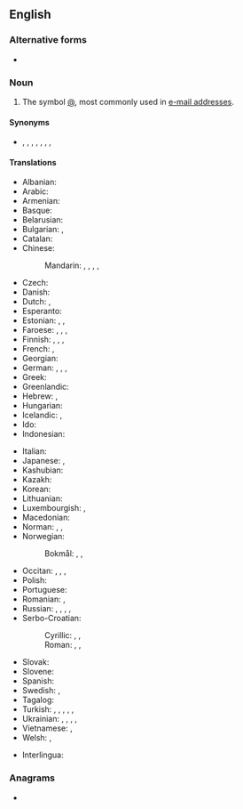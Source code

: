 {{also|at-sign}}
==English==

===Alternative forms===
* {{l|en|at-sign}}

===Noun===
{{en-noun}}

# The symbol [[@]], most commonly used in [[e-mail address]]es.

====Synonyms====
* {{sense|symbol @}} {{l|en|ampersat}}, {{l|en|amphora}}, {{l|en|asperand}}, {{l|en|at}}, {{l|en|atmark}}, {{l|en|at symbol}}, {{l|en|commercial at}}, {{l|en|strudel}}

====Translations====
{{trans-top|name of the symbol @}}
* Albanian: {{t|sq|në-shenjë}}
* Arabic: {{t|ar|آت}}
* Armenian: {{t+|hy|շնիկ}}
* Basque: {{t|eu|a bildua}}
* Belarusian: {{t|be|сьлімак|m|sc=Cyrl}}
* Bulgarian: {{t|bg|маймунско а|n}}, {{t+|bg|кльомба|f}}
* Catalan: {{t+|ca|arrova|f}}
* Chinese:
*: Mandarin: {{t|cmn|圈a|tr=quān ēi|sc=Hani}}, {{t|cmn|花a|tr=huā ēi|sc=Hani}}, {{t|cmn|小老鼠|tr=xiǎolǎoshǔ|sc=Hani}} {{qualifier|Taiwan}}, {{t|cmn|老鼠號|sc=Hani}}, {{t|cmn|老鼠号|tr=lǎoshǔhào|sc=Hani}} {{qualifier|Taiwan}}
* Czech: {{t+|cs|zavináč|m}}
* Danish: {{t|da|snabel-a}}
* Dutch: {{t+|nl|apenstaartje}}, {{t+|nl|apenstaart|n}}
* Esperanto: {{t+|eo|heliko}}
* Estonian: {{t|et|ätt-märk}}, {{t|et|ätt}}, {{t+|et|kommertsmärk}}
* Faroese: {{t|fo|kurla}}, {{t+|fo|hjá}}, {{t|fo|tranta}}, {{t|fo|snápila}}
* Finnish: {{t|fi|at-merkki}}, {{t|fi|ät-merkki}}, {{t+|fi|kissanhäntä}}, {{t+|fi|miukumauku}}
* French: {{t+|fr|arobase|f}}, {{qualifier|rare}} {{t+|fr|arrobe|f}}
* Georgian: {{t|ka|ძაღლუკა|sc=Geor}}
* German: {{t+|de|Klammeraffe|m}}, {{t|de|at-Zeichen|n}}, {{t+|de|at|n}}, {{qualifier|Switzerland}} {{t|de|Affeschwanz|m}}
* Greek: {{t+|el|παπάκι|n}}
* Greenlandic: {{t|kl|aajusaq}}
* Hebrew: {{t+|he|שטרודל|m|tr=shtrudel}}, {{t+|he|כרוכית|m|tr=krukhit}}
* Hungarian: {{t+|hu|kukac}}
* Icelandic: {{t|is|at merkið}}, {{t+|is|hjá}}
* Ido: {{t+|io|arobo}}
* Indonesian: {{t|id|a bundar}}
{{trans-mid}}
* Italian: {{t+|it|chiocciola|f}}
* Japanese: {{t+|ja|アットマーク|tr=atto māku}}, {{t+|ja|単価記号|tr=たんかきごう, tanka kigō}}
* Kashubian: {{t|csb|smôrzcz|m}}
* Kazakh: {{t|kk|айқұлақ таңбасы}}
* Korean: {{t|ko|골뱅이}}
* Lithuanian: {{t+|lt|eta}}
* Luxembourgish: {{t|lb|Afeschwanz|m}}, {{t|lb|At-Zeechen}}
* Macedonian: {{t|mk|мајмунче|n}}
* Norman: {{t|nrf|à|m}}, {{t|nrf|colînmachon|m}}, {{t|nrf|siez|m}}
* Norwegian:
*: Bokmål: {{t|nb|alfakrøll|m}}, {{t+|nb|krøllalfa|m}}, {{t|nb|snabel-a|m}}
* Occitan: {{t|oc|arròba|f}}, {{t+|oc|cagaròl|m}}, {{t|oc|cacalaus|m}}, {{t|oc|escagaròl|m}}
* Polish: {{t+|pl|małpa|f}}
* Portuguese: {{t+|pt|arroba|f}}
* Romanian: {{t|ro|coadă de maimuță|f}}, {{t|ro|a-rond}}
* Russian: {{qualifier|official}} {{t|ru|[[коммерческий|комме́рческое]] «at»|n}}, {{t+|ru|соба́ка|f}}, {{t+|ru|соба́чка|f}}, {{t+|ru|эт|n}}, {{t+|ru|лягу́шка|f|sc=Cyrl}}
* Serbo-Croatian:
*: Cyrillic: {{t|sh|мајмун|m}}, {{t|sh|лудо А}}, {{t|sh|манки}}
*: Roman: {{t+|sh|majmun|m}}, {{t|sh|ludo A}}, {{t|sh|manki}}
* Slovak: {{t|sk|zavináč|m}}
* Slovene: {{t|sl|afna|f}}
* Spanish: {{t+|es|arroba|f}}
* Swedish: {{t+|sv|snabel-a|n}}, {{t+|sv|kanelbulle|c}}
* Tagalog: {{t|tl|utong}}
* Turkish: {{t|tr|güzel a}}, {{t|tr|özel a}}, {{t+|tr|salyangoz}}, {{t+|tr|koç}}, {{t|tr|kuyruklu a}}, {{t|tr|çengelli a}}
* Ukrainian: {{t+|uk|вухо|n}}, {{t|uk|слимачок|m}}, {{t|uk|равлик|m}}, {{t|uk|песик|m}}, {{t+|uk|собака|f|tr=sobaka}}
* Vietnamese: {{qualifier|North}} {{t+|vi|a còng}}, {{qualifier|South}} {{t+|vi|a móc}}
* Welsh: {{t|cy|malwen}}, {{t|cy|malwoden}}
{{trans-bottom}}

{{checktrans-top}}
* Interlingua: {{t+check|ia|a commercial}}
{{trans-mid}}
{{trans-bottom}}

===Anagrams===
* {{anagrams|en|a=aginst|'gainst|Giants|TASing|Taings|aginst|gainst|giants|sating|tagins|tangis|tasing}}
